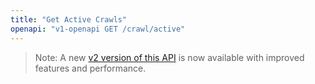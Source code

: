 ```yaml
---
title: "Get Active Crawls"
openapi: "v1-openapi GET /crawl/active"
---
```


> Note: A new [v2 version of this API](/api-reference/endpoint/crawl-active) is now available with improved features and performance.
